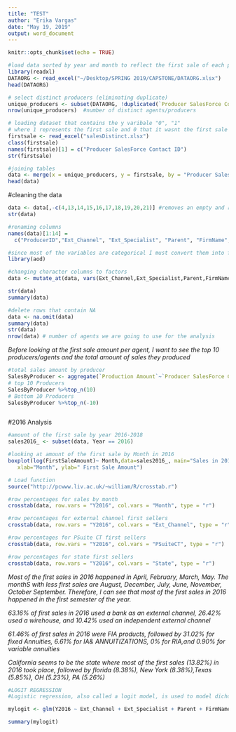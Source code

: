 ```yaml
---
title: "TEST"
author: "Erika Vargas"
date: "May 19, 2019"
output: word_document
---
```


```r
knitr::opts_chunk$set(echo = TRUE)
```

```r
#load data sorted by year and month to reflect the first sale of each producer/agent
library(readxl)
DATAORG <- read_excel("~/Desktop/SPRING 2019/CAPSTONE/DATAORG.xlsx")
head(DATAORG)
```

```r
# select distinct producers (eliminating duplicate)
unique_producers <- subset(DATAORG, !duplicated(`Producer SalesForce Contact ID`))
nrow(unique_producers)  #number of distinct agents/producers
```

```r
# loading dataset that contains the y varibale "0", "1"
# where 1 represents the first sale and 0 that it wasnt the first sale
firstsale <- read_excel("salesDistinct.xlsx")
class(firstsale)
names(firstsale)[1] = c("Producer SalesForce Contact ID")
str(firstsale)
```

```r
#joining tables
data <- merge(x = unique_producers, y = firstsale, by = "Producer SalesForce Contact ID", all = TRUE)
head(data)
```

#cleaning the data
```r
data <- data[,-c(4,13,14,15,16,17,18,19,20,21)] #removes an empty and redundant columns
str(data)

#renaming columns
names(data)[1:14] =
  c("ProducerID","Ext_Channel", "Ext_Specialist", "Parent", "FirmName", "State", "PSuiteCT", "ProductName", "Year" , "Month", "FirstSaleAmount","Y2016","Y2017","Y2018")

#since most of the variables are categorical I must convert them into factors
library(aod)

#changing character columns to factors 
data <- mutate_at(data, vars(Ext_Channel,Ext_Specialist,Parent,FirmName,State,PSuiteCT, ProductName,Year, Month, Y2016,Y2017, Y2018), as.factor)

str(data)
summary(data)

#delete rows that contain NA
data <- na.omit(data)
summary(data)
str(data)
nrow(data) # number of agents we are going to use for the analysis 
```

*Before looking at the first sale amount per agent, I want to see the top 10 producers/agents and the total amount of sales they produced*
```r
#total sales amount by producer
SalesByProducer <- aggregate(`Production Amount`~`Producer SalesForce Contact ID`,data=DATAORG,FUN=sum)
# top 10 Producers
SalesByProducer %>%top_n(10)
# Bottom 10 Producers
SalesByProducer %>%top_n(-10)
```

```r

```


#2016 Analysis
```r
#amount of the first sale by year 2016-2018
sales2016_ <- subset(data, Year == 2016)

#looking at amount of the first sale by Month in 2016
boxplot(log(FirstSaleAmount)~ Month,data=sales2016_, main="Sales in 2016", 
   xlab="Month", ylab=" First Sale Amount")

# Load function
source("http://pcwww.liv.ac.uk/~william/R/crosstab.r")

#row percentages for sales by month
crosstab(data, row.vars = "Y2016", col.vars = "Month", type = "r")

#row percentages for external channel first sellers
crosstab(data, row.vars = "Y2016", col.vars = "Ext_Channel", type = "r")

#row percentages for PSuite CT first sellers 
crosstab(data, row.vars = "Y2016", col.vars = "PSuiteCT", type = "r")

#row percentages for state first sellers 
crosstab(data, row.vars = "Y2016", col.vars = "State", type = "r")
```

*Most of the first sales in 2016 happened in April, February, March, May. The monthS with less first sales are August, December, July, June, November, October September. Therefore, I can see that most of the first sales in 2016 happened in the first semester of the year.*

*63.16% of first sales in 2016 used a bank as an external channel, 26.42% used a wirehouse, and 10.42% used an independent external channel*

*61.46% of first sales in 2016 were FIA products, followed by 31.02%  for fixed Annuities, 6.61% for IA& ANNUITIZATIONS, 0% for RIA,and 0.90% for variable annuities*

*California seems to be the state where most of the first sales (13.82%) in 2016 took place, followed by florida (8.38%), New York (8.38%),Texas (5.85%), OH (5.23%), PA (5.26%)*


```r
#LOGIT REGRESSION
#Logistic regression, also called a logit model, is used to model dichotomous outcome variables, I n this case weather the produce had a first sale or not (1 or 0). In the logit model the log odds of the outcome is modeled as a linear combination of the predictor variables.

mylogit <- glm(Y2016 ~ Ext_Channel + Ext_Specialist + Parent + FirmName + State + PSuiteCT + ProductName + Month + FirstSaleAmount, data = data, family = "binomial")

summary(mylogit)
```

